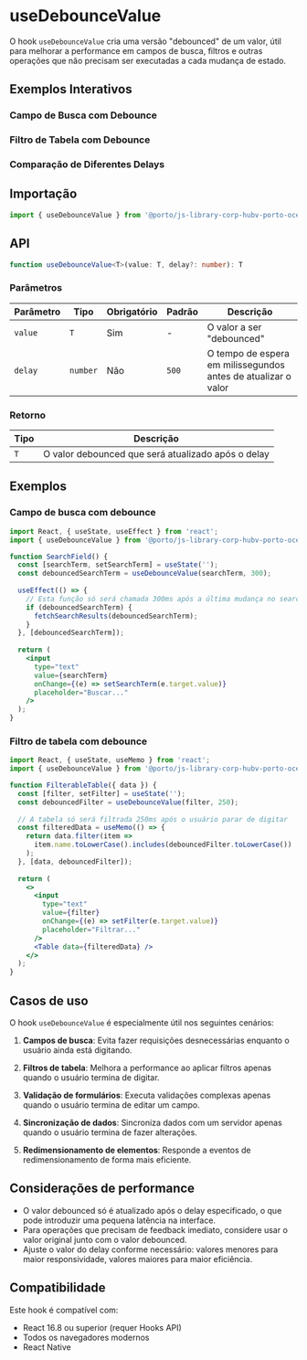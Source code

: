 
<Meta title="Hooks/useDebounceValue" of={UseDebounceValueStories} />

# useDebounceValue

O hook `useDebounceValue` cria uma versão "debounced" de um valor, útil para melhorar a performance em campos de busca, filtros e outras operações que não precisam ser executadas a cada mudança de estado.

## Exemplos Interativos

### Campo de Busca com Debounce
<Canvas>
  <Story of={UseDebounceValueStories.SearchExample} />
</Canvas>

### Filtro de Tabela com Debounce
<Canvas>
  <Story of={UseDebounceValueStories.FilterExample} />
</Canvas>

### Comparação de Diferentes Delays
<Canvas>
  <Story of={UseDebounceValueStories.CompareDelays} />
</Canvas>

## Importação

```jsx
import { useDebounceValue } from '@porto/js-library-corp-hubv-porto-ocean';
```

## API

```typescript
function useDebounceValue<T>(value: T, delay?: number): T
```

### Parâmetros

| Parâmetro | Tipo | Obrigatório | Padrão | Descrição |
|-----------|------|-------------|--------|-----------|
| `value` | `T` | Sim | - | O valor a ser "debounced" |
| `delay` | `number` | Não | `500` | O tempo de espera em milissegundos antes de atualizar o valor |

### Retorno

| Tipo | Descrição |
|------|-----------|
| `T` | O valor debounced que será atualizado após o delay |

## Exemplos

### Campo de busca com debounce

```jsx
import React, { useState, useEffect } from 'react';
import { useDebounceValue } from '@porto/js-library-corp-hubv-porto-ocean';

function SearchField() {
  const [searchTerm, setSearchTerm] = useState('');
  const debouncedSearchTerm = useDebounceValue(searchTerm, 300);
  
  useEffect(() => {
    // Esta função só será chamada 300ms após a última mudança no searchTerm
    if (debouncedSearchTerm) {
      fetchSearchResults(debouncedSearchTerm);
    }
  }, [debouncedSearchTerm]);
  
  return (
    <input
      type="text"
      value={searchTerm}
      onChange={(e) => setSearchTerm(e.target.value)}
      placeholder="Buscar..."
    />
  );
}
```

### Filtro de tabela com debounce

```jsx
import React, { useState, useMemo } from 'react';
import { useDebounceValue } from '@porto/js-library-corp-hubv-porto-ocean';

function FilterableTable({ data }) {
  const [filter, setFilter] = useState('');
  const debouncedFilter = useDebounceValue(filter, 250);
  
  // A tabela só será filtrada 250ms após o usuário parar de digitar
  const filteredData = useMemo(() => {
    return data.filter(item => 
      item.name.toLowerCase().includes(debouncedFilter.toLowerCase())
    );
  }, [data, debouncedFilter]);
  
  return (
    <>
      <input 
        type="text" 
        value={filter} 
        onChange={(e) => setFilter(e.target.value)} 
        placeholder="Filtrar..."
      />
      <Table data={filteredData} />
    </>
  );
}
```

## Casos de uso

O hook `useDebounceValue` é especialmente útil nos seguintes cenários:

1. **Campos de busca**: Evita fazer requisições desnecessárias enquanto o usuário ainda está digitando.

2. **Filtros de tabela**: Melhora a performance ao aplicar filtros apenas quando o usuário termina de digitar.

3. **Validação de formulários**: Executa validações complexas apenas quando o usuário termina de editar um campo.

4. **Sincronização de dados**: Sincroniza dados com um servidor apenas quando o usuário termina de fazer alterações.

5. **Redimensionamento de elementos**: Responde a eventos de redimensionamento de forma mais eficiente.

## Considerações de performance

- O valor debounced só é atualizado após o delay especificado, o que pode introduzir uma pequena latência na interface.
- Para operações que precisam de feedback imediato, considere usar o valor original junto com o valor debounced.
- Ajuste o valor do delay conforme necessário: valores menores para maior responsividade, valores maiores para maior eficiência.

## Compatibilidade

Este hook é compatível com:

- React 16.8 ou superior (requer Hooks API)
- Todos os navegadores modernos
- React Native
